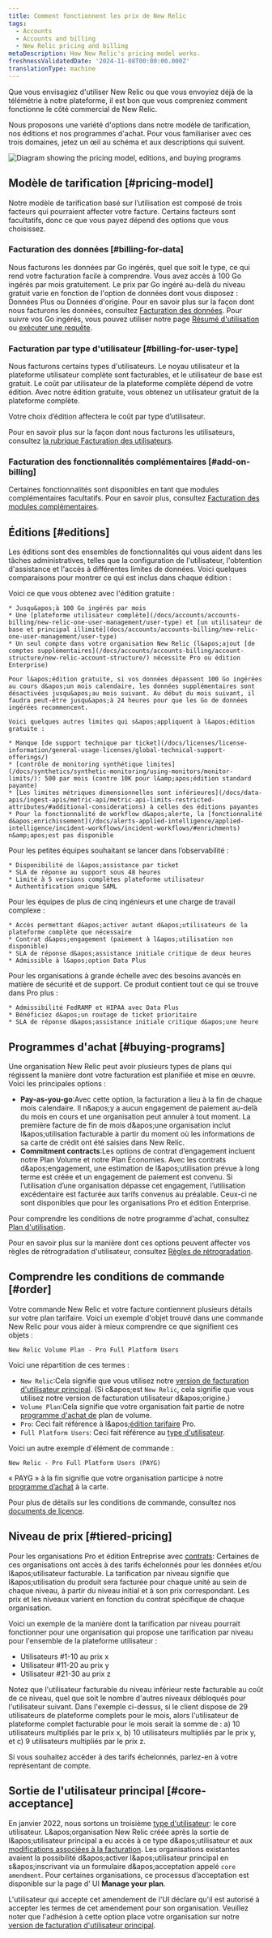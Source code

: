 ```yaml
---
title: Comment fonctionnent les prix de New Relic
tags:
  - Accounts
  - Accounts and billing
  - New Relic pricing and billing
metaDescription: How New Relic's pricing model works.
freshnessValidatedDate: '2024-11-08T00:00:00.000Z'
translationType: machine
---
```


Que vous envisagiez d&apos;utiliser New Relic ou que vous envoyiez déjà de la télémétrie à notre plateforme, il est bon que vous compreniez comment fonctionne le côté commercial de New Relic.

Nous proposons une variété d&apos;options dans notre modèle de tarification, nos éditions et nos programmes d&apos;achat. Pour vous familiariser avec ces trois domaines, jetez un œil au schéma et aux descriptions qui suivent.

<img title="Diagram showing the pricing model, editions, and buying programs" alt="Diagram showing the pricing model, editions, and buying programs" src="/images/accounts_diagram_pricing-diagram.webp" />

## Modèle de tarification [#pricing-model]

Notre modèle de tarification basé sur l’utilisation est composé de trois facteurs qui pourraient affecter votre facture. Certains facteurs sont facultatifs, donc ce que vous payez dépend des options que vous choisissez.

### Facturation des données [#billing-for-data]

Nous facturons les données par Go ingérés, quel que soit le type, ce qui rend votre facturation facile à comprendre. Vous avez accès à 100 Go ingérés par mois gratuitement. Le prix par Go ingéré au-delà du niveau gratuit varie en fonction de l&apos;option de données dont vous disposez : Données Plus ou Données d&apos;origine. Pour en savoir plus sur la façon dont nous facturons les données, consultez [Facturation des données](/docs/accounts/accounts-billing/new-relic-one-pricing-billing/data-ingest-billing). Pour suivre vos Go ingérés, vous pouvez utiliser notre page [Résumé d&apos;utilisation](/docs/accounts/accounts-billing/new-relic-one-pricing-billing/usage-ui) ou [exécuter une requête](/docs/accounts/accounts-billing/new-relic-one-pricing-billing/usage-queries-alerts).

### Facturation par type d&apos;utilisateur [#billing-for-user-type]

Nous facturons certains types d&apos;utilisateurs. Le noyau utilisateur et la plateforme utilisateur complète sont facturables, et le utilisateur de base est gratuit. Le coût par utilisateur de la plateforme complète dépend de votre édition. Avec notre édition gratuite, vous obtenez un utilisateur gratuit de la plateforme complète.

<Callout variant="tip">
  Votre choix d’édition affectera le coût par type d’utilisateur.
</Callout>

Pour en savoir plus sur la façon dont nous facturons les utilisateurs, consultez [la rubrique Facturation des utilisateurs](/docs/accounts/accounts-billing/new-relic-one-pricing-billing/user-count-billing).

### Facturation des fonctionnalités complémentaires [#add-on-billing]

Certaines fonctionnalités sont disponibles en tant que modules complémentaires facultatifs. Pour en savoir plus, consultez [Facturation des modules complémentaires](/docs/accounts/accounts-billing/new-relic-one-pricing-billing/add-on-billing).

## Éditions [#editions]

Les éditions sont des ensembles de fonctionnalités qui vous aident dans les tâches administratives, telles que la configuration de l&apos;utilisateur, l&apos;obtention d&apos;assistance et l&apos;accès à différentes limites de données. Voici quelques comparaisons pour montrer ce qui est inclus dans chaque édition :

<CollapserGroup>
  <Collapser id="free-edition" title="Gratuit">
    Voici ce que vous obtenez avec l&apos;édition gratuite :

    * Jusqu&apos;à 100 Go ingérés par mois
    * Une [plateforme utilisateur complète](/docs/accounts/accounts-billing/new-relic-one-user-management/user-type) et [un utilisateur de base et principal illimité](docs/accounts/accounts-billing/new-relic-one-user-management/user-type)
    * Un seul compte dans votre organisation New Relic (l&apos;ajout [de comptes supplémentaires](/docs/accounts/accounts-billing/account-structure/new-relic-account-structure/) nécessite Pro ou édition Enterprise)

    Pour l&apos;édition gratuite, si vos données dépassent 100 Go ingérées au cours d&apos;un mois calendaire, les données supplémentaires sont désactivées jusqu&apos;au mois suivant. Au début du mois suivant, il faudra peut-être jusqu&apos;à 24 heures pour que les Go de données ingérées recommencent.

    Voici quelques autres limites qui s&apos;appliquent à l&apos;édition gratuite :

    * Manque [de support technique par ticket](/docs/licenses/license-information/general-usage-licenses/global-technical-support-offerings/)
    * [contrôle de monitoring synthétique limites](/docs/synthetics/synthetic-monitoring/using-monitors/monitor-limits/): 500 par mois (contre 10K pour l&amp;apos;édition standard payante)
    * [Les limites métriques dimensionnelles sont inférieures](/docs/data-apis/ingest-apis/metric-api/metric-api-limits-restricted-attributes/#additional-considerations) à celles des éditions payantes
    * Pour la fonctionnalité de workflow d&apos;alerte, la [fonctionnalité d&apos;enrichissement](/docs/alerts-applied-intelligence/applied-intelligence/incident-workflows/incident-workflows/#enrichments) n&amp;apos;est pas disponible
  </Collapser>

  <Collapser id="standard-edition" title="Standard">
    Pour les petites équipes souhaitant se lancer dans l’observabilité :

    * Disponibilité de l&apos;assistance par ticket
    * SLA de réponse au support sous 48 heures
    * Limité à 5 versions complètes plateforme utilisateur
    * Authentification unique SAML
  </Collapser>

  <Collapser id="pro-edition" title="Pro">
    Pour les équipes de plus de cinq ingénieurs et une charge de travail complexe :

    * Accès permettant d&apos;activer autant d&apos;utilisateurs de la plateforme complète que nécessaire
    * Contrat d&apos;engagement (paiement à l&apos;utilisation non disponible)
    * SLA de réponse d&apos;assistance initiale critique de deux heures
    * Admissible à l&apos;option Data Plus
  </Collapser>

  <Collapser id="enterprise-edition" title="Enterprise">
    Pour les organisations à grande échelle avec des besoins avancés en matière de sécurité et de support. Ce produit contient tout ce qui se trouve dans Pro plus :

    * Admissibilité FedRAMP et HIPAA avec Data Plus
    * Bénéficiez d&apos;un routage de ticket prioritaire
    * SLA de réponse d&apos;assistance initiale critique d&apos;une heure
  </Collapser>
</CollapserGroup>

## Programmes d&apos;achat [#buying-programs]

Une organisation New Relic peut avoir plusieurs types de plans qui régissent la manière dont votre facturation est planifiée et mise en œuvre. Voici les principales options :

* <DNT>**Pay-as-you-go**</DNT>:Avec cette option, la facturation a lieu à la fin de chaque mois calendaire. Il n&amp;apos;y a aucun engagement de paiement au-delà du mois en cours et une organisation peut annuler à tout moment. La première facture de fin de mois d&amp;apos;une organisation inclut l&amp;apos;utilisation facturable à partir du moment où les informations de sa carte de crédit ont été saisies dans New Relic.
* <DNT>**Commitment contracts**</DNT>:Les options de contrat d’engagement incluent notre Plan Volume et notre Plan Économies. Avec les contrats d&amp;apos;engagement, une estimation de l&amp;apos;utilisation prévue à long terme est créée et un engagement de paiement est convenu. Si l’utilisation d’une organisation dépasse cet engagement, l’utilisation excédentaire est facturée aux tarifs convenus au préalable. Ceux-ci ne sont disponibles que pour les organisations Pro et édition Enterprise.

Pour comprendre les conditions de notre programme d&apos;achat, consultez [Plan d&apos;utilisation](/docs/licenses/license-information/usage-plans/new-relic-usage-plan).

Pour en savoir plus sur la manière dont ces options peuvent affecter vos règles de rétrogradation d&apos;utilisateur, consultez [Règles de rétrogradation](/docs/accounts/accounts-billing/new-relic-one-pricing-billing/user-count-billing#user-downgrade-rules).

## Comprendre les conditions de commande [#order]

Votre commande New Relic et votre facture contiennent plusieurs détails sur votre plan tarifaire. Voici un exemple d&apos;objet trouvé dans une commande New Relic pour vous aider à mieux comprendre ce que signifient ces objets :

```
New Relic Volume Plan - Pro Full Platform Users
```

Voici une répartition de ces termes :

* `New Relic`:Cela signifie que vous utilisez notre [version de facturation d&apos;utilisateur principal](/docs/accounts/accounts-billing/new-relic-one-pricing-billing/user-count-billing/#pricing-versions). (Si c&amp;apos;est `New Relic`, cela signifie que vous utilisez notre version de facturation utilisateur d&amp;apos;origine.)
* `Volume Plan`:Cela signifie que votre organisation fait partie de notre [programme d&apos;achat de](#buying-programs) plan de volume.
* `Pro`: Ceci fait référence à l&amp;apos;[édition tarifaire](#editions) Pro.
* `Full Platform Users`: Ceci fait référence au [type d&apos;utilisateur](/docs/accounts/accounts-billing/new-relic-one-user-management/user-type).

Voici un autre exemple d&apos;élément de commande :

```
New Relic - Pro Full Platform Users (PAYG)
```

« PAYG » à la fin signifie que votre organisation participe à notre [programme d’achat](#usage-plans) à la carte.

Pour plus de détails sur les conditions de commande, consultez nos [documents de licence](/docs/licenses/license-information/usage-plans/new-relic-one-usage-plan-descriptions).

## Niveau de prix [#tiered-pricing]

Pour les organisations Pro et édition Entreprise avec [contrats](#buying-programs): Certaines de ces organisations ont accès à des tarifs échelonnés pour les données et/ou l&amp;apos;utilisateur facturable. La tarification par niveau signifie que l&amp;apos;utilisation du produit sera facturée pour chaque unité au sein de chaque niveau, à partir du niveau initial et à son prix correspondant. Les prix et les niveaux varient en fonction du contrat spécifique de chaque organisation.

Voici un exemple de la manière dont la tarification par niveau pourrait fonctionner pour une organisation qui propose une tarification par niveau pour l&apos;ensemble de la plateforme utilisateur :

* Utilisateurs #1-10 au prix x
* Utilisateur #11-20 au prix y
* Utilisateur #21-30 au prix z

Notez que l&apos;utilisateur facturable du niveau inférieur reste facturable au coût de ce niveau, quel que soit le nombre d&apos;autres niveaux débloqués pour l&apos;utilisateur suivant. Dans l&apos;exemple ci-dessus, si le client dispose de 29 utilisateurs de plateforme complets pour le mois, alors l&apos;utilisateur de plateforme complet facturable pour le mois serait la somme de : a) 10 utilisateurs multipliés par le prix x, b) 10 utilisateurs multipliés par le prix y, et c) 9 utilisateurs multipliés par le prix z.

Si vous souhaitez accéder à des tarifs échelonnés, parlez-en à votre représentant de compte.

## Sortie de l&apos;utilisateur principal [#core-acceptance]

En janvier 2022, nous sortons un troisième [type d&apos;utilisateur](/docs/accounts/accounts-billing/new-relic-one-user-management/user-type): le core utilisateur. L&amp;apos;organisation New Relic créée après la sortie de l&amp;apos;utilisateur principal a eu accès à ce type d&amp;apos;utilisateur et aux [modifications associées à la facturation](/docs/accounts/accounts-billing/new-relic-one-pricing-billing/user-count-billing/#pricing-versions). Les organisations existantes avaient la possibilité d&amp;apos;activer l&amp;apos;utilisateur principal en s&amp;apos;inscrivant via un formulaire d&amp;apos;acceptation appelé `core amendment`. Pour certaines organisations, ce processus d’acceptation est disponible sur la page d’ UI <DNT>**Manage your plan**</DNT>.

L&apos;utilisateur qui accepte cet amendement de l&apos;UI déclare qu&apos;il est autorisé à accepter les termes de cet amendement pour son organisation. Veuillez noter que l&apos;adhésion à cette option place votre organisation sur notre [version de facturation d&apos;utilisateur principal](/docs/accounts/accounts-billing/new-relic-one-pricing-billing/user-count-billing/#pricing-versions).